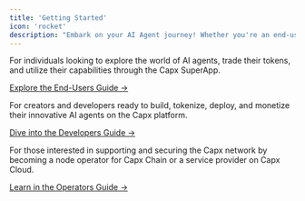 ```yaml
---
title: 'Getting Started'
icon: 'rocket'
description: "Embark on your AI Agent journey! Whether you're an end-user, a developer, or an infrastructure operator, here’s how to get started"
---
```


<Tabs>
  <Tab title="Using the SuperApp">
    <p>For individuals looking to explore the world of AI agents, trade their tokens, and utilize their capabilities through the Capx SuperApp.</p>
    <a href="/guides/end-users-guide">
      Explore the End-Users Guide →
    </a>
  </Tab>
  <Tab title="Developing AI Agents">
    <p>For creators and developers ready to build, tokenize, deploy, and monetize their innovative AI agents on the Capx platform.</p>
    <a href="/guides/developers-guide">
      Dive into the Developers Guide →
    </a>
  </Tab>
  <Tab title="Running Infrastructure">
    <p>For those interested in supporting and securing the Capx network by becoming a node operator for Capx Chain or a service provider on Capx Cloud.</p>
    <a href="/guides/operators-guide"> 
      Learn in the Operators Guide →
    </a>
  </Tab>
</Tabs>